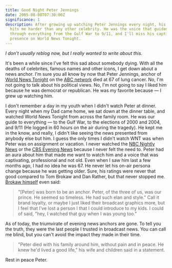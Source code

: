 ```yaml
---
title: Good Night Peter Jennings
date: 2005-08-08T07:30:00Z
significance: 1
description: After growing up watching Peter Jennings every night, his passing
  hits me harder than any other celebrity. He was the voice that guided me
  through everything from the Gulf War to 9/11, and I'll miss his captivating
  presence on World News Tonight.
---
```


_I don't usually reblog now, but I really wanted to write about this._

It's been a while since I've felt this sad about somebody dying. With all the deaths of celebrites, famous names and other icons, I get down about a news anchor. I'm sure you all know by now that Peter Jennings, anchor of [World News Tonight][1] on the [ABC network][2] died at 67 of lung cancer. No, I'm not going to talk about his political views. No, I'm not going to say I liked him because he was democrat or republican. He was my favorite because — I grew up watching him.

I don't remember a day in my youth when I didn't watch Peter at dinner. Every night when my Dad came home, we sat down at the dinner table, and watched World News Tonight from across the family room. He was our guide to everything — to the Gulf War, to the elections of 2000 and 2004, and 9/11 (He logged in 60 hours on the air during the tragedy). He kept me in the know, and really, I didn't like seeing the news presented from anybody else but him. I guess the only times I didn't watch WNT was when Peter was on assignment or vacation. I never watched the [NBC Nightly News][3] or the [CBS Evening News][4] because I never felt the need to. Peter had an aura about him that made me want to watch him and a voice that was captivating, professional and not old. Even when I saw him last a few months ago, I had no idea he was 67. He never let his on-air persona change because he was getting older. Sure, his ratings were never that good compared to Tom Brokaw and Dan Rather, but that never stopped me. [Brokaw himself][5] even said:

> "[Peter] was born to be an anchor. Peter, of the three of us, was our prince. He seemed so timeless. He had such elan and style."
> Call it brand loyalty, or maybe I just liked their broadcast graphics more, but I feel that I've lost a person I that I could introduce to my kids. I could of said, "hey, I watched that guy when I was young too."

As of today, the triumvirate of evening news anchors are gone. To tell you the truth, they were the last people I trusted in broadcast news. You can call me blind, but you can't avoid the impact they made in their time.

> "Peter died with his family around him, without pain and in peace. He knew he'd lived a good life," his wife and children said in a statement.

Rest in peace Peter.

[1]: http://abcnews.go.com/WNT/
[2]: http://www.abc.com
[3]: http://www.msnbc.msn.com/id/3032619/
[4]: http://www.cbsnews.com/sections/eveningnews/main3420.shtml
[5]: http://www.cbsnews.com/stories/2005/08/08/entertainment/main763733.shtml
